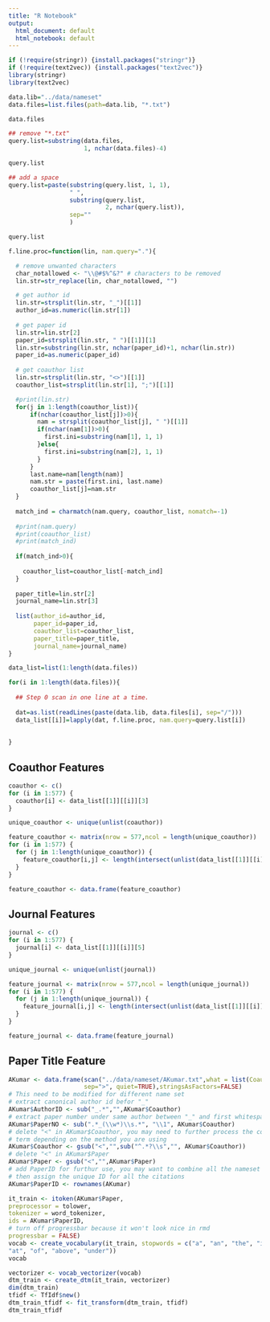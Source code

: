 ```yaml
---
title: "R Notebook"
output:
  html_document: default
  html_notebook: default
---
```


```r
if (!require(stringr)) {install.packages("stringr")}
if (!require(text2vec)) {install.packages("text2vec")}
library(stringr)
library(text2vec)
```

```r
data.lib="../data/nameset"
data.files=list.files(path=data.lib, "*.txt")

data.files

## remove "*.txt"
query.list=substring(data.files, 
                     1, nchar(data.files)-4)

query.list

## add a space
query.list=paste(substring(query.list, 1, 1), 
                 " ", 
                 substring(query.list, 
                           2, nchar(query.list)),
                 sep=""
                 )

query.list

```

```r
f.line.proc=function(lin, nam.query="."){

  # remove unwanted characters
  char_notallowed <- "\\@#$%^&?" # characters to be removed
  lin.str=str_replace(lin, char_notallowed, "")

  # get author id
  lin.str=strsplit(lin.str, "_")[[1]]
  author_id=as.numeric(lin.str[1])
  
  # get paper id
  lin.str=lin.str[2]
  paper_id=strsplit(lin.str, " ")[[1]][1]
  lin.str=substring(lin.str, nchar(paper_id)+1, nchar(lin.str))
  paper_id=as.numeric(paper_id)
  
  # get coauthor list
  lin.str=strsplit(lin.str, "<>")[[1]]
  coauthor_list=strsplit(lin.str[1], ";")[[1]]

  #print(lin.str)
  for(j in 1:length(coauthor_list)){
      if(nchar(coauthor_list[j])>0){
        nam = strsplit(coauthor_list[j], " ")[[1]]
        if(nchar(nam[1])>0){
          first.ini=substring(nam[1], 1, 1)
        }else{
          first.ini=substring(nam[2], 1, 1)
        }
      }
      last.name=nam[length(nam)]
      nam.str = paste(first.ini, last.name)
      coauthor_list[j]=nam.str
  }
  
  match_ind = charmatch(nam.query, coauthor_list, nomatch=-1)
  
  #print(nam.query)
  #print(coauthor_list)
  #print(match_ind)
  
  if(match_ind>0){
    
    coauthor_list=coauthor_list[-match_ind]
  }
  
  paper_title=lin.str[2]
  journal_name=lin.str[3]
  
  list(author_id=author_id, 
       paper_id=paper_id, 
       coauthor_list=coauthor_list, 
       paper_title=paper_title, 
       journal_name=journal_name)
}
```

```r
data_list=list(1:length(data.files))

for(i in 1:length(data.files)){
  
  ## Step 0 scan in one line at a time.
  
  dat=as.list(readLines(paste(data.lib, data.files[i], sep="/")))
  data_list[[i]]=lapply(dat, f.line.proc, nam.query=query.list[i])
  
  
}
```

## Coauthor Features
```r
coauthor <- c()
for (i in 1:577) {
  coauthor[i] <- data_list[[1]][[i]][3]
}

unique_coauthor <- unique(unlist(coauthor))

feature_coauthor <- matrix(nrow = 577,ncol = length(unique_coauthor))
for (i in 1:577) {
  for (j in 1:length(unique_coauthor)) {
    feature_coauthor[i,j] <- length(intersect(unlist(data_list[[1]][[i]][3]),unique_coauthor[j]))
  }
}

feature_coauthor <- data.frame(feature_coauthor)
```


## Journal Features
```r
journal <- c()
for (i in 1:577) {
  journal[i] <- data_list[[1]][[i]][5]
}

unique_journal <- unique(unlist(journal))

feature_journal <- matrix(nrow = 577,ncol = length(unique_journal))
for (i in 1:577) {
  for (j in 1:length(unique_journal)) {
    feature_journal[i,j] <- length(intersect(unlist(data_list[[1]][[i]][5]),unique_journal[j]))
  }
}

feature_journal <- data.frame(feature_journal)


```

## Paper Title Feature
```r
AKumar <- data.frame(scan("../data/nameset/AKumar.txt",what = list(Coauthor = "", Paper = "", Journal = ""),
                     sep=">", quiet=TRUE),stringsAsFactors=FALSE)
# This need to be modified for different name set
# extract canonical author id befor "_"
AKumar$AuthorID <- sub("_.*","",AKumar$Coauthor)
# extract paper number under same author between "_" and first whitespace
AKumar$PaperNO <- sub(".*_(\\w*)\\s.*", "\\1", AKumar$Coauthor)
# delete "<" in AKumar$Coauthor, you may need to further process the coauthor
# term depending on the method you are using
AKumar$Coauthor <- gsub("<","",sub("^.*?\\s","", AKumar$Coauthor))
# delete "<" in AKumar$Paper
AKumar$Paper <- gsub("<","",AKumar$Paper)
# add PaperID for furthur use, you may want to combine all the nameset files and
# then assign the unique ID for all the citations
AKumar$PaperID <- rownames(AKumar)
```

```r
it_train <- itoken(AKumar$Paper,
preprocessor = tolower,
tokenizer = word_tokenizer,
ids = AKumar$PaperID,
# turn off progressbar because it won't look nice in rmd
progressbar = FALSE)
vocab <- create_vocabulary(it_train, stopwords = c("a", "an", "the", "in", "on",
"at", "of", "above", "under"))
vocab
```

```r
vectorizer <- vocab_vectorizer(vocab)
dtm_train <- create_dtm(it_train, vectorizer)
dim(dtm_train)
tfidf <- TfIdf$new()
dtm_train_tfidf <- fit_transform(dtm_train, tfidf)
dtm_train_tfidf
```

